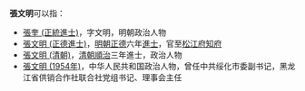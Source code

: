 '''張文明'''可以指：
* [[張奎_(正統進士)|張奎 (正統進士)]]，字文明，明朝政治人物
* [[張文明_(正德進士)|張文明 (正德進士)]]，[[明朝|明朝]][[正德_(明朝)|正德]]六年[[進士|進士]]，官至[[松江府|松江府]][[知府|知府]]
* [[張文明_(清朝)|張文明 (清朝)]]，[[清朝|清朝]][[順治|順治]]三年進士，政治人物
* [[張文明_(1954年)|張文明 (1954年)]]，中华人民共和国政治人物，曾任中共绥化市委副书记，黑龙江省供销合作社联合社党组书记、理事会主任

{{disambig|Cat=三字张姓人名消歧义|wen}}